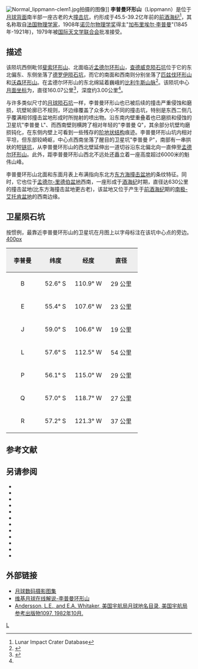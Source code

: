 {{lunar crater data|
 image=Lippmann crater 5021 med.jpg|240px|
 caption=[[月球轨道器5号|月球轨道器5号]]拍摄的西向斜视图|
 latitude=55.43|
 N_or_S=S|
 longitude=114.32|
 E_or_W=W|
 diameter=160.07公里|
 depth=3.00公里|
 colong=119|
 eponym=[[加布里埃尔·李普曼|加布里埃尔·李普曼]]}}
[[Image:Normal_lippmann-clem1.jpg|thumb]]拍摄的图像]] 
'''李普曼环形山'''（Lippmann）是位于[[月球背面|月球背面]]南半部一座古老的大[[撞击坑|撞击坑]]，约形成于45.5-39.2亿年前的[[前酒海纪|前酒海纪]]<ref name=LICD>Lunar Impact Crater Database</ref>，其名称取自[[法国|法国]][[物理学家|物理学家]]，1908年[[诺贝尔物理学奖|诺贝尔物理学奖]]得主"[[加布里埃尔·李普曼|加布里埃尔·李普曼]]"(1845年-1921年)，1979年被[[国际天文学联合会|国际天文学联合会]]批准接受。

==描述==
该陨坑西侧毗邻[[斐索环形山|斐索环形山]]、北面临近[[孟德尔环形山|孟德尔环形山]]，[[查德威克陨石坑|查德威克陨石坑]]位于它的东北偏东、东侧坐落了[[德罗伊陨石坑|德罗伊陨石坑]]，而它的南面和西南则分别坐落了[[匹兹伐环形山|匹兹伐环形山]]和[[沃森环形山|沃森环形山]]。在孟德尔环形山的东北绵延着巍峨的[[比利牛斯山脉_(月球)|比利牛斯山脉]]<ref>{{Cite web |url=http://planetarynames.wr.usgs.gov/images/Lunar/lac_134_lo.pdf |title=Crater Lippmann on the map LAC-134. |access-date=2017-04-04 |archive-date=2020-11-27 |archive-url=https://web.archive.org/web/20201127015513/http://planetarynames.wr.usgs.gov/images/Lunar/lac_134_lo.pdf |dead-url=no }}</ref>。该陨坑中心[[月面坐标|月面坐标]]为{{Coord|55.43|S|114.32|W|globe:Moon|nogoogle=1|noosm=1}}，直径160.07公里<ref name="IAU">{{Cite web |url=http://planetarynames.wr.usgs.gov/Feature/3418 |title=Directory of the International Astronomical Union |access-date=2017-04-04 |archive-date=2019-08-13 |archive-url=https://web.archive.org/web/20190813212847/https://planetarynames.wr.usgs.gov/Feature/3418 |dead-url=no }}</ref>，深度约3.00公里<ref name="LICD"/>。

与许多类似尺寸的[[月球陨石坑|月球陨石坑]]一样，李普曼环形山也已被后续的撞击严重侵蚀和磨损，坑壁轮廓已不规则，环边缘覆盖了众多大小不同的撞击坑，特别是东西二侧几乎覆满相邻撞击盆地形成时所抛射的喷出物。沿东南内壁重叠着也已磨损和侵蚀的卫星坑"李普曼 L"、而西南壁则横跨了相对年轻的"李普曼 Q"，其余部分坑壁均磨损钝化，在东侧内壁上可看到一些残存的[[wiktionary:terrace|阶地状结构]]痕迹。李普曼环形山坑内相对平坦，但东部较崎岖，中心点西南坐落了醒目的卫星坑"李普曼 P"，南部有一串拱状的短[[链坑|链坑]]，从李普曼环形山的西北壁延伸出一道切谷沿东北偏北向一直伸至[[孟德尔环形山|孟德尔环形山]]。此外，距李普曼环形山西北不远处还矗立着一座高度超过6000米的魁伟山峰。

李普曼环形山北面和东面月表上布满指向东北方[[东方海|东方海撞击盆地]]的条纹特征。同时，它也位于[[孟德尔-里德伯盆地|孟德尔-里德伯盆地]]西南，一座形成于[[酒海纪|酒海纪]]时期，直径达630公里的撞击盆地(比东方海撞击盆地更古老)，该盆地又位于产生于[[前酒海纪|前酒海纪]]期的[[南极-艾托肯盆地|南极-艾托肯盆地]]的西南边缘。

==卫星陨石坑==
按惯例，最靠近李普曼环形山的卫星坑在月图上以字母标注在该坑中心点的旁边。
[[image:Lippmann_sattelite_craters_map.jpg|400px]]

{| class="wikitable"
!width="25%" style="background:#eeeeee;" |李普曼 
!width="25%" style="background:#eeeeee;" |纬度
!width="25%" style="background:#eeeeee;" |经度
!width="25%" style="background:#eeeeee;" |直径
|-
|align="center"|B
|align="center"|52.6° S
|align="center"|110.9° W
|align="center"|29 公里
|-
|align="center"|E
|align="center"|55.4° S
|align="center"|107.6° W
|align="center"|23 公里
|-
|align="center"|J
|align="center"|59.0° S
|align="center"|106.6° W
|align="center"|19 公里
|-
|align="center"|L
|align="center"|57.6° S
|align="center"|112.5° W
|align="center"|54 公里
|-
|align="center"|P
|align="center"|56.1° S
|align="center"|115.0° W
|align="center"|29 公里
|-
|align="center"|Q
|align="center"|57.0° S
|align="center"|118.7° W
|align="center"|27 公里
|-
|align="center"|R
|align="center"|57.2° S
|align="center"|121.3° W
|align="center"|37 公里
|}{{clear}}

==参考文献==
{{reflist}}

==另请参阅==
{{refbegin}}
* {{cite book
  | last1 = Andersson
  | first1 = L. E.
  | last2 = Whitaker
  | first2 = E. A.
  | authorlink2 = Ewen Whitaker
  | date = 1982
  | title = [[NASA|NASA]] Catalogue of Lunar Nomenclature
  | publisher = NASA RP-1097
  | ref = harv
  }}
* {{cite web
  | last = Blue
  | first = Jennifer
  | date = July 25, 2007
  | title = Gazetteer of Planetary Nomenclature
  | publisher = [[United_States_Geological_Survey|USGS]]
  | url = http://planetarynames.wr.usgs.gov/
  | accessdate = 2007-08-05
  | ref = harv
  | archive-date = 2019-12-05
  | archive-url = https://web.archive.org/web/20191205162958/https://planetarynames.wr.usgs.gov/
  | dead-url = no
  }}
* {{cite book
  | last1 = Bussey
  | first1 = B.
  | authorlink1 = Ben Bussey
  | last2 = Spudis
  | first2 = P.
  | authorlink2 = Paul Spudis
  | date = 2004
  | title = The Clementine Atlas of the Moon
  | publisher = Cambridge University Press
  | location = New York
  | isbn = 978-0-521-81528-4
  | ref = harv
  }}
* {{cite book
  | last1 = Cocks
  | first1 = Elijah E.
  | last2 = Cocks
  | first2 = Josiah C.
  | date = 1995
  | title = Who's Who on the Moon: A Biographical Dictionary of Lunar Nomenclature
  | url = https://archive.org/details/isbn_9780936389271
  | publisher = Tudor Publishers
  | isbn = 978-0-936389-27-1
  | ref = harv
  }}
* {{cite web
  | last = McDowell
  | first = Jonathan
  | date = July 15, 2007
  | url = http://host.planet4589.org/astro/lunar/
  | title = Lunar Nomenclature
  | publisher = Jonathan's Space Report
  | accessdate = 2007-10-24
  | ref = harv
  | archive-date = 2019-06-21
  | archive-url = https://web.archive.org/web/20190621012337/http://host.planet4589.org/astro/lunar/
  | dead-url = no
  }}
* {{cite journal| last1 = Menzel| first1 = D. H.| last2 = Minnaert| first2 = M.| last3 = Levin| first3 = B.| last4 = Dollfus| first4 = A.| last5 = Bell| first5 = B.| title = Report on Lunar Nomenclature by the Working Group of Commission 17 of the IAU| doi = 10.1007/BF00171763| journal = Space Science Reviews| volume = 12| issue = 2| pages = 136–186| date = 1971| bibcode = 1971SSRv...12..136M| ref = harv}}
* {{cite book
  | first = Patrick
  | last = Moore
  | authorlink = Patrick Moore
  | date = 2001
  | title = On the Moon
  | url = https://archive.org/details/patrickmooreonmo00patr
  | publisher = Sterling Publishing Co.
  | isbn = 978-0-304-35469-6
  | ref = harv
  }}
* {{cite book
  | first = Fred W.
  | last = Price
  | date = 1988
  | title = The Moon Observer's Handbook
  | publisher = Cambridge University Press
  | isbn = 978-0-521-33500-3
  | ref = harv
  }}
* {{cite book
  | last = Rükl
  | first = Antonín
  | authorlink = Antonín Rükl
  | date = 1990
  | title = Atlas of the Moon
  | publisher = Kalmbach Books
  | isbn = 978-0-913135-17-4
  | ref = harv
  }}
* {{cite book
  | last = Webb
  | first = Rev. T. W.
  | authorlink = Thomas William Webb
  | date = 1962
  | title = Celestial Objects for Common Telescopes
  | url = https://archive.org/details/celestialobjects00webb
  | edition = 6th revised
  | publisher = Dover
  | isbn = 978-0-486-20917-3
  | ref = harv
  }}
* {{cite book
  | first = Ewen A.
  | last = Whitaker
  | authorlink = Ewen Whitaker
  | date = 1999
  | title = Mapping and Naming the Moon
  | publisher = Cambridge University Press
  | isbn = 978-0-521-62248-6
  | ref = harv
  }}
* {{cite book
  | first = Peter T.
  | last = Wlasuk
  | date = 2000
  | title = Observing the Moon
  | publisher = Springer
  | isbn = 978-1-85233-193-1
  | ref = harv
 }}
{{refend}}

==外部链接==
* [http://www.lpi.usra.edu/resources/lunar_orbiter/bin/srch_nam.shtml?Lippmann%7C0 月球数码摄影图集] {{Wayback|url=http://www.lpi.usra.edu/resources/lunar_orbiter/bin/srch_nam.shtml?Lippmann%7C0 |date=20201127015051 }}
* [http://the-moon.wikispaces.com/Lippmann 维基月球在线解说-李普曼环形山] {{Wayback|url=http://the-moon.wikispaces.com/Lippmann |date=20180711070911 }}
* [http://planet4589.org/astro/lunar/RP-1097.pdf Andersson, L.E., and E.A. Whitaker, 美国宇航局月球地名目录, 美国宇航局参考出版物1097, 1982年10月.] {{Wayback|url=http://planet4589.org/astro/lunar/RP-1097.pdf |date=20141006125838 }}

[[Category:月球环形山|L]]
{{月球環形山 (L-N)}}